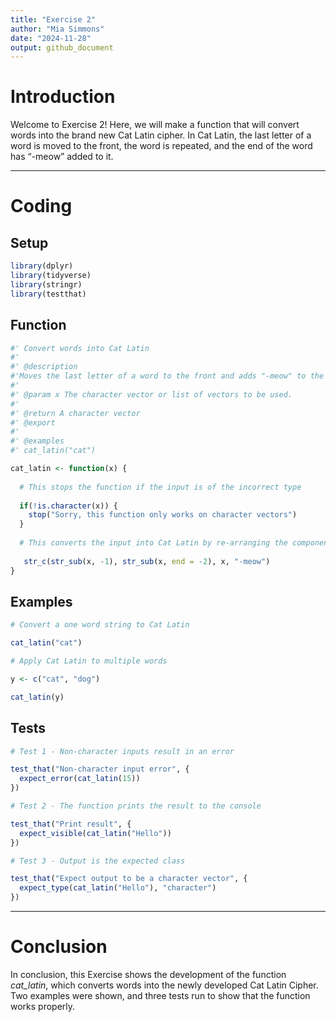 ```yaml
---
title: "Exercise 2"
author: "Mia Simmons"
date: "2024-11-28"
output: github_document
---
```


# Introduction

Welcome to Exercise 2! Here, we will make a function that will convert words into the brand new Cat Latin cipher. In Cat Latin, the last letter of a word is moved to the front, the word is repeated, and the end of the word has "-meow" added to it.

---

# Coding

## Setup

```r

library(dplyr)
library(tidyverse)
library(stringr)
library(testthat)

```

## Function

```r
#' Convert words into Cat Latin
#'
#' @description
#'Moves the last letter of a word to the front and adds "-meow" to the end of it. Can be applied to lists of words, and is only applicable to character vectors.
#'
#' @param x The character vector or list of vectors to be used.
#'
#' @return A character vector
#' @export
#'
#' @examples
#' cat_latin("cat")

cat_latin <- function(x) { 
  
  # This stops the function if the input is of the incorrect type
  
  if(!is.character(x)) { 
    stop("Sorry, this function only works on character vectors") 
  }
  
  # This converts the input into Cat Latin by re-arranging the components
  
   str_c(str_sub(x, -1), str_sub(x, end = -2), x, "-meow")
}

```

## Examples

```r

# Convert a one word string to Cat Latin

cat_latin("cat")

```

```r

# Apply Cat Latin to multiple words

y <- c("cat", "dog")

cat_latin(y)

```

## Tests

```r

# Test 1 - Non-character inputs result in an error

test_that("Non-character input error", {
  expect_error(cat_latin(15))
})

```

```r

# Test 2 - The function prints the result to the console

test_that("Print result", {
  expect_visible(cat_latin("Hello"))
})

```

```r

# Test 3 - Output is the expected class

test_that("Expect output to be a character vector", {
  expect_type(cat_latin("Hello"), "character")
})

```

---

# Conclusion

In conclusion, this Exercise shows the development of the function *cat_latin*, which converts words into the newly developed Cat Latin Cipher. Two examples were shown, and three tests run to show that the function works properly.
